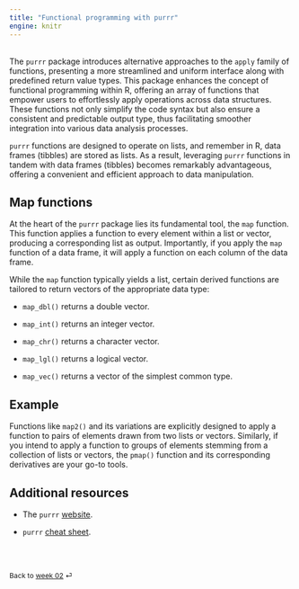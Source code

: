 ```yaml
---
title: "Functional programming with purrr"
engine: knitr
---
```


<br>
The `purrr` package introduces alternative approaches to the `apply` family of functions, presenting a more streamlined and uniform interface along with predefined return value types. This package enhances the concept of functional programming within R, offering an array of functions that empower users to effortlessly apply operations across data structures. These functions not only simplify the code syntax but also ensure a consistent and predictable output type, thus facilitating smoother integration into various data analysis processes.

`purrr` functions are designed to operate on lists, and remember in R, data frames (tibbles) are stored as lists. As a result, leveraging `purrr` functions in tandem with data frames (tibbles) becomes remarkably advantageous, offering a convenient and efficient approach to data manipulation.

## Map functions

At the heart of the `purrr` package lies its fundamental tool, the `map` function. This function applies a function to every element within a list or vector, producing a corresponding list as output. Importantly, if you apply the `map` function of a data frame, it will apply a function on each column of the data frame.

While the `map` function typically yields a list, certain derived functions are tailored to return vectors of the appropriate data type:

* `map_dbl()` returns a double vector.

* `map_int()` returns an integer vector.

* `map_chr()` returns a character vector.

* `map_lgl()` returns a logical vector.

* `map_vec()` returns a vector of the simplest common type.

::: {.callout-note appearance="simple"}

## Example

:::


Functions like `map2()` and its variations are explicitly designed to apply a function to pairs of elements drawn from two lists or vectors. Similarly, if you intend to apply a function to groups of elements stemming from a collection of lists or vectors, the `pmap()` function and its corresponding derivatives are your go-to tools.


## Additional resources

* The `purrr` [website](https://purrr.tidyverse.org).

* `purrr` [cheat sheet](https://raw.githubusercontent.com/rstudio/cheatsheets/main/purrr.pdf).

<br><br>

::: {style="font-size: 0.875em;"}
Back to [week 02](/weeks/week-2.qmd) ⏎
:::